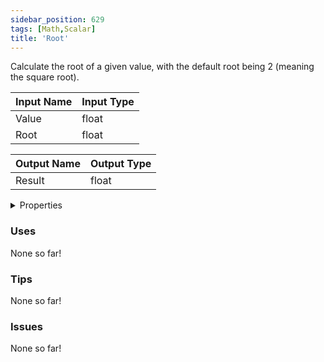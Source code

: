 ```yaml
---
sidebar_position: 629
tags: [Math,Scalar]
title: 'Root'
---
```


Calculate the root of a given value, with the default root being 2 (meaning the square root).




<EsbSvg />

| Input Name | Input Type |
|-----------|-----------|
| Value | float |
| Root | float |

| Output Name | Output Type |
|-----------|-----------|
| Result | float |


<details>
  <summary>Properties</summary>
  <div>
    <div>
    <table>
      <thead>
        <tr>
          <th>Is beta required?</th>
          <th>❌</th>
        </tr>
        <tr>
          <th>Is this chip a trolling risk?</th>
          <th>❌</th>
        </tr>
        <tr>
          <th>Is this chip a role assignment risk?</th>
          <th>❌</th>
        </tr>
        <tr>
          <th>Chip UUID</th>
          <th>8b96e472-2b19-4265-aade-2c6202358d86</th>
        </tr>
      </thead>
    </table>
    </div>
  </div>
</details>

### Uses

None so far!

### Tips

None so far!

### Issues

None so far!